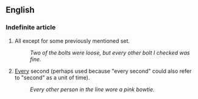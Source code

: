== English ==

===Indefinite article=== <!-- or is it? -->

# All except for some previously mentioned set.
#: ''Two of the bolts were loose, but every other bolt I checked was fine.''
# [[Every]] second (perhaps used because "every second" could also refer to "second" as a unit of time).
#: ''Every other person in the line wore a pink bowtie.''